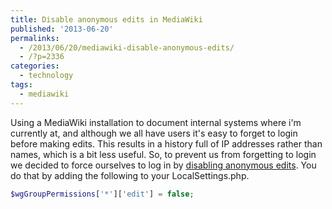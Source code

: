 ```yaml
---
title: Disable anonymous edits in MediaWiki
published: '2013-06-20'
permalinks:
  - /2013/06/20/mediawiki-disable-anonymous-edits/
  - /?p=2336
categories:
  - technology
tags:
  - mediawiki
---
```


Using a MediaWiki installation to document internal systems where i'm currently at, and although we all have users it's easy to forget to login before making edits. This results in a history full of IP addresses rather than names, which is a bit less useful. So, to prevent us from forgetting to login we decided to force ourselves to log in by [disabling anonymous edits](http://www.mediawiki.org/wiki/Manual_talk:$wgGroupPermissions#Allow_just_registered_users_to_edit_pages.3F). You do that by adding the following to your LocalSettings.php.

```php
$wgGroupPermissions['*']['edit'] = false;
```
